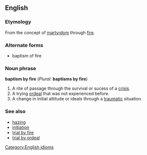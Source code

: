 ==English==
<!--===Pronunciation===-->
===Etymology===
From the concept of [[martyrdom]] through [[fire]].

===Alternate forms===
* baptism of fire

===Noun phrase=== 
'''baptism by fire''' (''Plural:'' '''baptisms by fire''')

# A rite of passage through the survival or sucess of a [[crisis]].
# A trying [[ordeal]] that was not experienced before.
# A change in initial attitude or ideals through a [[traumatic]] situation.

===See also===
*[[hazing]]
*[[initiation]]
*[[trial by fire]]
*[[trial by ordeal]]

[[Category:English idioms]]